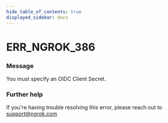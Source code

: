 ```yaml
---
hide_table_of_contents: true
displayed_sidebar: docs
---
```



# ERR_NGROK_386

### Message

You must specify an OIDC Client Secret.

<ErrorDetails error="err_ngrok_386" />

### Further help

If you're having trouble resolving this error, please reach out to [support@ngrok.com](mailto:support@ngrok.com?subject=Help%20with%20ERR_NGROK_386)

